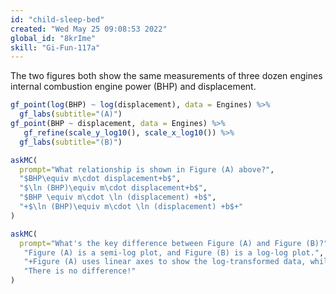 ```yaml
---
id: "child-sleep-bed"
created: "Wed May 25 09:08:53 2022"
global_id: "8krIme"
skill: "Gi-Fun-117a"
---
```


The two figures both show the same measurements of three dozen engines internal combustion engine power (BHP) and displacement.

```r
gf_point(log(BHP) ~ log(displacement), data = Engines) %>%
  gf_labs(subtitle="(A)")
gf_point(BHP ~ displacement, data = Engines) %>%
   gf_refine(scale_y_log10(), scale_x_log10()) %>%
  gf_labs(subtitle="(B)")
```

```r
askMC(
  prompt="What relationship is shown in Figure (A) above?",
  "$BHP\equiv m\cdot displacement+b$",
  "$\ln (BHP)\equiv m\cdot displacement+b$",
  "$BHP \equiv m\cdot \ln (displacement) +b$",
  "+$\ln (BHP)\equiv m\cdot \ln (displacement) +b$+"
)
```

```r
askMC(
  prompt="What's the key difference between Figure (A) and Figure (B)?",
   "Figure (A) is a semi-log plot, and Figure (B) is a log-log plot.",
   "+Figure (A) uses linear axes to show the log-transformed data, while Figure (B) uses log-log to show the original data.+",
   "There is no difference!"
)
```


